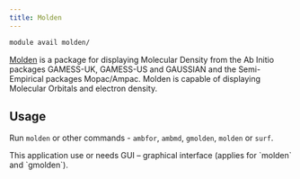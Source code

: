 ```yaml
---
title: Molden
---
```

```bash
module avail molden/
```

[Molden](https://www.theochem.ru.nl/molden/) is a package for displaying Molecular Density from the Ab Initio packages GAMESS-UK, GAMESS-US and GAUSSIAN and the Semi-Empirical packages Mopac/Ampac. Molden is capable of displaying Molecular Orbitals and electron density.

## Usage

Run `molden` or other commands - `ambfor`, `ambmd`, `gmolden`, `molden` or `surf`.

<Callout type="info">
This application use or needs GUI – graphical interface (applies for `molden` and `gmolden`). 
</Callout>

